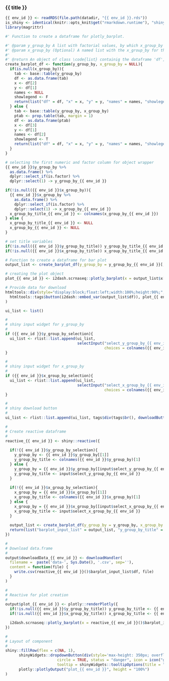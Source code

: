 
### {{ title }}

<!-- Component created on {{ date }} -->

```r
{{ env_id }} <- readRDS(file.path(datadir, "{{ env_id }}.rds"))
is_shiny <- identical(knitr::opts_knit$get("rmarkdown.runtime"), "shiny")
library(magrittr)
```

```r
#' Function to create a dataframe for plotly_barplot.

#' @param y_group_by A list with factorial values, by which x_group_by can optionally be grouped.
#' @param x_group_by (Optional) A named list with the x_group_by for the barplot.
#'
#' @return An object of class \code{list} containig the dataframe 'df', the vector 'x' with values for the x-axis, the vector 'y' with values for the y-axis, the vector 'names' (can be NULL), the boolean value 'showlegend'.
create_barplot_df <- function(y_group_by, x_group_by = NULL){
  if(is.null(x_group_by)){
    tab <- base::table(y_group_by)
    df <- as.data.frame(tab)
    x <- df[2]
    y <- df[1]
    names <- NULL
    showlegend <- F
    return(list("df" = df, "x" = x, "y" = y, "names" = names, "showlegend" = showlegend))
  } else {
    tab <- base::table(y_group_by, x_group_by)
    ptab <- prop.table(tab, margin = 1)
    df <- as.data.frame(ptab)
    x <- df[3]
    y <- df[1]
    names <- df[2]
    showlegend <- T
    return(list("df" = df, "x" = x, "y" = y, "names" = names, "showlegend" = showlegend))
  }
}
```

```r
# selecting the first numeric and factor column for object wrapper 
{{ env_id }}$y_group_by %>%
  as.data.frame() %>%
  dplyr::select_if(is.factor) %>%
  dplyr::select(1) -> y_group_by_{{ env_id }}

if(!is.null({{ env_id }}$x_group_by)){
  {{ env_id }}$x_group_by %>%
    as.data.frame() %>%
    dplyr::select_if(is.factor) %>%
    dplyr::select(1) -> x_group_by_{{ env_id }}
  x_group_by_title_{{ env_id }} <- colnames(x_group_by_{{ env_id }})
} else {
  x_group_by_title_{{ env_id }} <- NULL
  x_group_by_{{ env_id }} <- NULL
}

# set title variables
if(!is.null({{ env_id }}$y_group_by_title)) y_group_by_title_{{ env_id }} <- {{ env_id }}$y_group_by_title else y_group_by_title_{{ env_id }} <- colnames(y_group_by_{{ env_id }})
if(!is.null({{ env_id }}$x_group_by_title)) x_group_by_title_{{ env_id }} <- {{ env_id }}$x_group_by_title

# Function to create a dataframe for bar plot
output_list <- create_barplot_df(y_group_by = y_group_by_{{ env_id }}[,1], x_group_by = x_group_by_{{ env_id }}[,1])

# creating the plot object
plot_{{ env_id }} <- i2dash.scrnaseq::plotly_barplot(x = output_list$x[[1]], y = output_list$y[[1]], name = output_list$names[[1]], showlegend = output_list$showlegend, x_group_by_title = x_group_by_title_{{ env_id }}, y_group_by_title = y_group_by_title_{{ env_id }})

# Provide data for download
htmltools::div(style="display:block;float:left;width:100%;height:90%;",
  htmltools::tags$button(i2dash::embed_var(output_list$df)), plot_{{ env_id }}
)
```

```r
ui_list <- list()

#
# shiny input widget for y_group_by
#
if ({{ env_id }}$y_group_by_selection){
  ui_list <- rlist::list.append(ui_list,
                                selectInput("select_y_group_by_{{ env_id }}", label = "Select grouping for y axis:",
                                            choices = colnames({{ env_id }}$y_group_by[lapply({{ env_id }}$y_group_by, class) =="factor"])))
}

#
# shiny input widget for x_group_by
#
if ({{ env_id }}$x_group_by_selection){
  ui_list <- rlist::list.append(ui_list,
                                selectInput("select_x_group_by_{{ env_id }}", label = "Select grouping for x axis:",
                                            choices = colnames({{ env_id }}$x_group_by[lapply({{ env_id }}$x_group_by, class) =="factor"])))
}

#
# shiny download button
#
ui_list <- rlist::list.append(ui_list, tags$div(tags$br(), downloadButton('downloadData_{{ env_id }}', 'Download data')))

#
# Create reactive dataframe
#
reactive_{{ env_id }} <- shiny::reactive({
  
  if(!{{ env_id }}$y_group_by_selection){
    y_group_by <- {{ env_id }}$y_group_by[[1]]
    y_group_by_title <- colnames({{ env_id }}$y_group_by)[1]
  } else {
    y_group_by = {{ env_id }}$y_group_by[[input$select_y_group_by_{{ env_id }}]]
    y_group_by_title <- input$select_y_group_by_{{ env_id }}
  }
  
  if(!{{ env_id }}$x_group_by_selection){
    x_group_by = {{ env_id }}$x_group_by[[1]]
    x_group_by_title <- colnames({{ env_id }}$x_group_by)[1]
  } else {
    x_group_by = {{ env_id }}$x_group_by[[input$select_x_group_by_{{ env_id }}]]
    x_group_by_title <- input$select_x_group_by_{{ env_id }}
  }
  
  output_list <- create_barplot_df(y_group_by = y_group_by, x_group_by = x_group_by)
  return(list("barplot_input_list" = output_list, "y_group_by_title" = y_group_by_title, "x_group_by_title" = x_group_by_title))
})

#
# Download data.frame
#
output$downloadData_{{ env_id }} <- downloadHandler(
  filename =  paste('data-', Sys.Date(), '.csv', sep=''),
  content = function(file) {
    write.csv(reactive_{{ env_id }}()$barplot_input_list$df, file)
  }
)

#
# Reactive for plot creation
#
output$plot_{{ env_id }} <- plotly::renderPlotly({
  if(!is.null({{ env_id }}$y_group_by_title)) y_group_by_title <- {{ env_id }}$y_group_by_title else y_group_by_title <- reactive_{{ env_id }}()$y_group_by_title
  if(!is.null({{ env_id }}$x_group_by_title)) x_group_by_title <- {{ env_id }}$x_group_by_title else x_group_by_title <- reactive_{{ env_id }}()$x_group_by_title

  i2dash.scrnaseq::plotly_barplot(x = reactive_{{ env_id }}()$barplot_input_list$x[[1]], y = reactive_{{ env_id }}()$barplot_input_list$y[[1]], name = reactive_{{ env_id }}()$barplot_input_list$names[[1]], showlegend = reactive_{{ env_id }}()$barplot_input_list$showlegend, x_group_by_title = x_group_by_title, y_group_by_title = y_group_by_title)
})

#
# Layout of component
#
shiny::fillRow(flex = c(NA, 1),
      shinyWidgets::dropdownButton(div(style='max-height: 350px; overflow-x: auto;',do.call(shiny::inputPanel, ui_list)),
                       circle = TRUE, status = "danger", icon = icon("gear"), width = "300px",
                       tooltip = shinyWidgets::tooltipOptions(title = "Click, to change plot settings:")),
      plotly::plotlyOutput("plot_{{ env_id }}", height = "100%")
)
```

